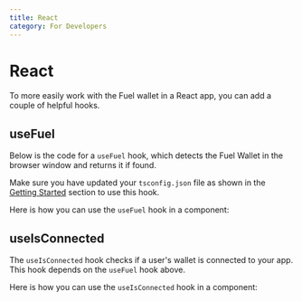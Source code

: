 ```yaml
---
title: React
category: For Developers
---
```


# React

To more easily work with the Fuel wallet in a React app, you can add a couple of helpful hooks.

## useFuel

Below is the code for a `useFuel` hook, which detects the Fuel Wallet in the browser window and returns it if found.

Make sure you have updated your `tsconfig.json` file as shown in the [Getting Started](/docs/dev/getting-started) section to use this hook.

<CodeImport file="../../src/hooks/useFuel.tsx" />

Here is how you can use the `useFuel` hook in a component:

<CodeImport
  file="../../examples/events/Accounts.tsx"
  lineStart="11"
  lineEnd="11"
/>

## useIsConnected

The `useIsConnected` hook checks if a user's wallet is connected to your app.
This hook depends on the `useFuel` hook above.

<CodeImport file="../../src/hooks/useIsConnected.tsx" />

Here is how you can use the `useIsConnected` hook in a component:

<CodeImport
  file="../../examples/events/Accounts.tsx"
  lineStart="13"
  lineEnd="13"
/>
